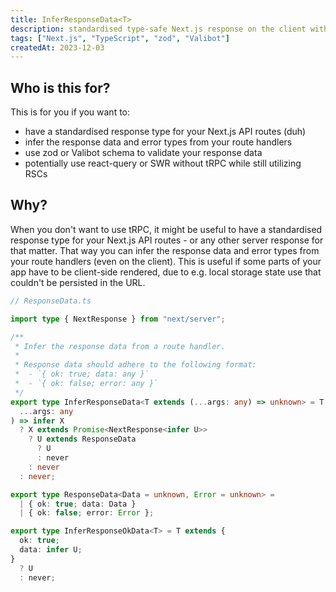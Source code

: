 ```yaml
---
title: InferResponseData<T>
description: standardised type-safe Next.js response on the client with zod or Valibot schema
tags: ["Next.js", "TypeScript", "zod", "Valibot"]
createdAt: 2023-12-03
---
```


## Who is this for?

This is for you if you want to:
- have a standardised response type for your Next.js API routes (duh)
- infer the response data and error types from your route handlers
- use zod or Valibot schema to validate your response data
- potentially use react-query or SWR without tRPC while still utilizing RSCs

## Why?

When you don't want to use tRPC, it might be useful to have a standardised response type for your Next.js API routes - or any other server response for that matter. That way you can infer the response data and error types from your route handlers (even on the client). This is useful if some parts of your app have to be client-side rendered, due to e.g. local storage state use that couldn't be persisted in the URL.

```ts
// ResponseData.ts

import type { NextResponse } from "next/server";

/**
 * Infer the response data from a route handler.
 *
 * Response data should adhere to the following format:
 *  - `{ ok: true; data: any }`
 *  - `{ ok: false; error: any }`
 */
export type InferResponseData<T extends (...args: any) => unknown> = T extends (
  ...args: any
) => infer X
  ? X extends Promise<NextResponse<infer U>>
    ? U extends ResponseData
      ? U
      : never
    : never
  : never;

export type ResponseData<Data = unknown, Error = unknown> =
  | { ok: true; data: Data }
  | { ok: false; error: Error };

export type InferResponseOkData<T> = T extends {
  ok: true;
  data: infer U;
}
  ? U
  : never;
```
